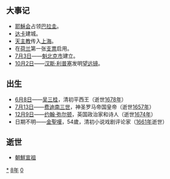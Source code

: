 {{yearTOC|1608|明'''[[万历|万历]]三十六年'''；越南莫朝'''[[乾统_(莫敬恭)|乾统]]十六年'''，后黎朝'''[[弘定|弘定]]九年'''；日本'''[[慶長|慶長]]十三年'''}}
== 大事记 ==
* [[耶穌会|耶穌会]]占领[[巴拉圭|巴拉圭]]。
* [[达卡|达卡]]建城。
* [[天主教|天主教]]传入[[上海市|上海]]。
* 在[[荷兰|荷兰]]第一张[[支票|支票]]启用。
* [[7月3日|7月3日]]——[[魁北克市|魁北克市]]建立。
* [[10月2日|10月2日]]——[[汉斯·利普塞|汉斯·利普塞]]发明[[望远镜|望远镜]]。

== 出生 ==
* [[6月8日|6月8日]]——[[吴三桂|吴三桂]]，清初平西王（逝世[[1678年|1678年]]）
* [[7月13日|7月13日]]——[[斐迪南三世|费迪南三世]]，神圣罗马帝国皇帝（逝世[[1657年|1657年]]）
* [[12月9日|12月9日]]——[[约翰·弥尔顿|约翰·弥尔顿]]，英国政治家和诗人（逝世[[1674年|1674年]]）
* 日期不明——[[金聖歎|金聖嘆]]，54歲，清初小说戏剧评论家（[[1661年|1661年]]逝世）

== 逝世 ==
{{Wikisource year mention}}
*[[朝鮮宣祖|朝鮮宣祖]]

[[Category:1608年|*]]
[[Category:1600年代|8年]]
[[Category:17世纪各年|0]]